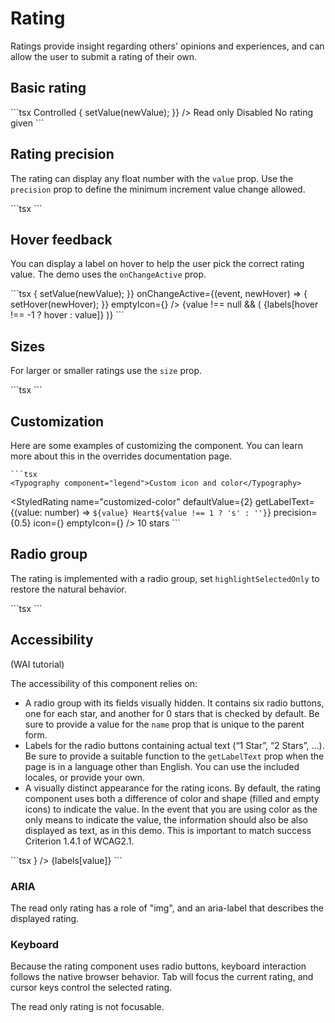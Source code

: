 
# Rating

<p className="description">
  Ratings provide insight regarding others' opinions and experiences, and can
  allow the user to submit a rating of their own.
</p>

## Basic rating

<BasicRating />
```tsx
<Typography component="legend">Controlled</Typography>
<Rating
  name="simple-controlled"
  value={value}
  onChange={(event, newValue) => {
    setValue(newValue);
  }}
/>
<Typography component="legend">Read only</Typography>
<Rating name="read-only" value={value} readOnly />
<Typography component="legend">Disabled</Typography>
<Rating name="disabled" value={value} disabled />
<Typography component="legend">No rating given</Typography>
<Rating name="no-value" value={null} />
```

## Rating precision

The rating can display any float number with the `value` prop.
Use the `precision` prop to define the minimum increment value change allowed.

<HalfRating />
```tsx
<Rating name="half-rating" defaultValue={2.5} precision={0.5} />
<Rating name="half-rating-read" defaultValue={2.5} precision={0.5} readOnly />
```

## Hover feedback

You can display a label on hover to help the user pick the correct rating value.
The demo uses the `onChangeActive` prop.

<HoverRating />
```tsx
<Rating
  name="hover-feedback"
  value={value}
  precision={0.5}
  onChange={(event, newValue) => {
    setValue(newValue);
  }}
  onChangeActive={(event, newHover) => {
    setHover(newHover);
  }}
  emptyIcon={<StarIcon style={{ opacity: 0.55 }} fontSize="inherit" />}
/>
{value !== null && (
  <Box sx={{ ml: 2 }}>{labels[hover !== -1 ? hover : value]}</Box>
)}
```

## Sizes

For larger or smaller ratings use the `size` prop.

<RatingSize />
```tsx
<Rating name="size-small" defaultValue={2} size="small" />
<Rating name="size-medium" defaultValue={2} />
<Rating name="size-large" defaultValue={2} size="large" />
```

## Customization

Here are some examples of customizing the component.
You can learn more about this in the overrides documentation page.

<CustomizedRating />
    
    ```tsx
    <Typography component="legend">Custom icon and color</Typography>
<StyledRating
  name="customized-color"
  defaultValue={2}
  getLabelText={(value: number) => `${value} Heart${value !== 1 ? 's' : ''}`}
  precision={0.5}
  icon={<FavoriteIcon fontSize="inherit" />}
  emptyIcon={<FavoriteBorderIcon fontSize="inherit" />}
/>
<Typography component="legend">10 stars</Typography>
<Rating name="customized-10" defaultValue={2} max={10} />
    ```


## Radio group

The rating is implemented with a radio group, set `highlightSelectedOnly` to restore the natural behavior.

<RadioGroupRating />
```tsx
<Rating
  name="highlight-selected-only"
  defaultValue={2}
  IconContainerComponent={IconContainer}
  highlightSelectedOnly
/>
```

## Accessibility

(WAI tutorial)

The accessibility of this component relies on:

- A radio group with its fields visually hidden.
  It contains six radio buttons, one for each star, and another for 0 stars that is checked by default. Be sure to provide a value for the `name` prop that is unique to the parent form.
- Labels for the radio buttons containing actual text (“1 Star”, “2 Stars”, …).
  Be sure to provide a suitable function to the `getLabelText` prop when the page is in a language other than English. You can use the included locales, or provide your own.
- A visually distinct appearance for the rating icons.
  By default, the rating component uses both a difference of color and shape (filled and empty icons) to indicate the value. In the event that you are using color as the only means to indicate the value, the information should also be also displayed as text, as in this demo. This is important to match success Criterion 1.4.1 of WCAG2.1.

<TextRating />
```tsx
<Rating
  name="text-feedback"
  value={value}
  readOnly
  precision={0.5}
  emptyIcon={<StarIcon style={{ opacity: 0.55 }} fontSize="inherit" />}
/>
<Box sx={{ ml: 2 }}>{labels[value]}</Box>
```

### ARIA

The read only rating has a role of "img", and an aria-label that describes the displayed rating.

### Keyboard

Because the rating component uses radio buttons, keyboard interaction follows the native browser behavior. Tab will focus the current rating, and cursor keys control the selected rating.

The read only rating is not focusable.
